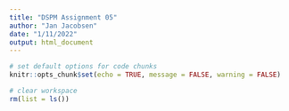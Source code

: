 ```yaml
---
title: "DSPM Assignment 05"
author: "Jan Jacobsen"
date: "1/11/2022"
output: html_document
---
```



```r
# set default options for code chunks
knitr::opts_chunk$set(echo = TRUE, message = FALSE, warning = FALSE)

# clear workspace
rm(list = ls()) 

```

